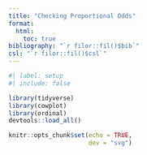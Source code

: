 ```yaml
---
title: "Checking Proportional Odds"
format: 
  html:
    toc: true
bibliography: "`r filor::fil()$bib`"
csl: "`r filor::fil()$csl`"
---
```


```r
#| label: setup
#| include: false

library(tidyverse)
library(cowplot)
library(ordinal)
devtools::load_all()

knitr::opts_chunk$set(echo = TRUE,
                      dev = "svg")
```

